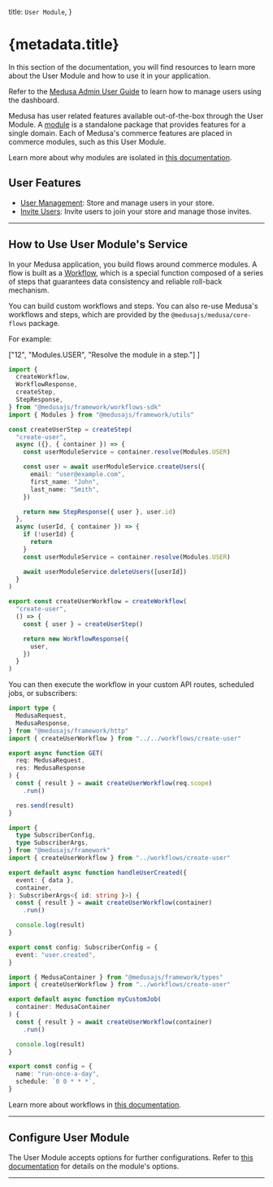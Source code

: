 
  title: `User Module`,
}

# {metadata.title}

In this section of the documentation, you will find resources to learn more about the User Module and how to use it in your application.

<Note title="Looking for no-code docs?">

Refer to the [Medusa Admin User Guide](!user-guide!/settings/users) to learn how to manage users using the dashboard.

</Note>

Medusa has user related features available out-of-the-box through the User Module. A [module](!docs!/learn/fundamentals/modules) is a standalone package that provides features for a single domain. Each of Medusa's commerce features are placed in commerce modules, such as this User Module.

<Note>

Learn more about why modules are isolated in [this documentation](!docs!/learn/fundamentals/modules/isolation).

</Note>

## User Features

- [User Management](./user-creation-flows/page.mdx): Store and manage users in your store.
- [Invite Users](./user-creation-flows/page.mdx#invite-users): Invite users to join your store and manage those invites.

---

## How to Use User Module's Service

In your Medusa application, you build flows around commerce modules. A flow is built as a [Workflow](!docs!/learn/fundamentals/workflows), which is a special function composed of a series of steps that guarantees data consistency and reliable roll-back mechanism. 

You can build custom workflows and steps. You can also re-use Medusa's workflows and steps, which are provided by the `@medusajs/medusa/core-flows` package.

For example:

  ["12", "Modules.USER", "Resolve the module in a step."]
]

```ts title="src/workflows/create-user.ts" highlights={highlights}
import { 
  createWorkflow, 
  WorkflowResponse,
  createStep,
  StepResponse,
} from "@medusajs/framework/workflows-sdk"
import { Modules } from "@medusajs/framework/utils"

const createUserStep = createStep(
  "create-user",
  async ({}, { container }) => {
    const userModuleService = container.resolve(Modules.USER)

    const user = await userModuleService.createUsers({
      email: "user@example.com",
      first_name: "John",
      last_name: "Smith",
    })

    return new StepResponse({ user }, user.id)
  },
  async (userId, { container }) => {
    if (!userId) {
      return
    }
    const userModuleService = container.resolve(Modules.USER)

    await userModuleService.deleteUsers([userId])
  }
)

export const createUserWorkflow = createWorkflow(
  "create-user",
  () => {
    const { user } = createUserStep()

    return new WorkflowResponse({
      user,
    })
  }
)
```

You can then execute the workflow in your custom API routes, scheduled jobs, or subscribers:

<CodeTabs group="resource-types">
  <CodeTab label="API Route" value="api-route">
    
```ts title="src/api/workflow/route.ts" highlights={[["11"], ["12"]]} collapsibleLines="1-6" expandButtonLabel="Show Imports"
import type {
  MedusaRequest,
  MedusaResponse,
} from "@medusajs/framework/http"
import { createUserWorkflow } from "../../workflows/create-user"

export async function GET(
  req: MedusaRequest,
  res: MedusaResponse
) {
  const { result } = await createUserWorkflow(req.scope)
    .run()

  res.send(result)
}
```

  </CodeTab>
  <CodeTab label="Subscriber" value="subscriber">
    
```ts title="src/subscribers/user-created.ts" highlights={[["11"], ["12"]]} collapsibleLines="1-6" expandButtonLabel="Show Imports"
import {
  type SubscriberConfig,
  type SubscriberArgs,
} from "@medusajs/framework"
import { createUserWorkflow } from "../workflows/create-user"

export default async function handleUserCreated({
  event: { data },
  container,
}: SubscriberArgs<{ id: string }>) {
  const { result } = await createUserWorkflow(container)
    .run()

  console.log(result)
}

export const config: SubscriberConfig = {
  event: "user.created",
}
```

  </CodeTab>
  <CodeTab label="Scheduled Job" value="scheduled-job">
    
```ts title="src/jobs/run-daily.ts" highlights={[["7"], ["8"]]}
import { MedusaContainer } from "@medusajs/framework/types"
import { createUserWorkflow } from "../workflows/create-user"

export default async function myCustomJob(
  container: MedusaContainer
) {
  const { result } = await createUserWorkflow(container)
    .run()

  console.log(result)
}

export const config = {
  name: "run-once-a-day",
  schedule: `0 0 * * *`,
}
```

  </CodeTab>
</CodeTabs>

Learn more about workflows in [this documentation](!docs!/learn/fundamentals/workflows).

---

## Configure User Module

The User Module accepts options for further configurations. Refer to [this documentation](./module-options/page.mdx) for details on the module's options.

---

<CommerceModuleSections />